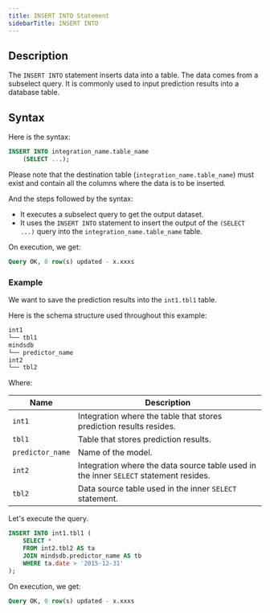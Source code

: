 ```yaml
---
title: INSERT INTO Statement
sidebarTitle: INSERT INTO
---
```


## Description

The `INSERT INTO` statement inserts data into a table. The data comes from a subselect query. It is commonly used to input prediction results into a database table.

## Syntax

Here is the syntax:

```sql
INSERT INTO integration_name.table_name
    (SELECT ...);
```

Please note that the destination table (`integration_name.table_name`) must
exist and contain all the columns where the data is to be inserted.

And the steps followed by the syntax:

- It executes a subselect query to get the output dataset.
- It uses the `INSERT INTO` statement to insert the output of the
  `(SELECT ...)` query into the `integration_name.table_name` table.

On execution, we get:

```sql
Query OK, 0 row(s) updated - x.xxxs
```

### Example

We want to save the prediction results into the `int1.tbl1` table.

Here is the schema structure used throughout this example:

```bash
int1
└── tbl1
mindsdb
└── predictor_name
int2
└── tbl2
```

Where:

| Name             | Description                                                                           |
| ---------------- | ------------------------------------------------------------------------------------- |
| `int1`           | Integration where the table that stores prediction results resides.                   |
| `tbl1`           | Table that stores prediction results.                                                 |
| `predictor_name` | Name of the model.                                                                    |
| `int2`           | Integration where the data source table used in the inner `SELECT` statement resides. |
| `tbl2`           | Data source table used in the inner `SELECT` statement.                               |

Let's execute the query.

```sql
INSERT INTO int1.tbl1 (
    SELECT *
    FROM int2.tbl2 AS ta
    JOIN mindsdb.predictor_name AS tb
    WHERE ta.date > '2015-12-31'
);
```

On execution, we get:

```sql
Query OK, 0 row(s) updated - x.xxxs
```
